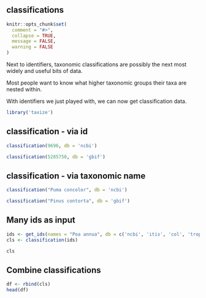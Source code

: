 ## classifications

```r
knitr::opts_chunk$set(
  comment = "#>",
  collapse = TRUE,
  message = FALSE,
  warning = FALSE
)
```

Next to identifiers, taxonomic classifications are possibly the next most
widely and useful bits of data.

Most people want to know what higher taxonomic groups their taxa are nested within. 

With identifiers we just played with, we can now get classification data.

```r
library('taxize')
```

## classification - via id

```r
classification(9696, db = 'ncbi')
```

```r
classification(5285750, db = 'gbif')
```

## classification - via taxonomic name

```r
classification("Puma concolor", db = 'ncbi')
```

```r
classification("Pinus contorta", db = 'gbif')
```

## Many ids as input

```r
ids <- get_ids(names = "Poa annua", db = c('ncbi', 'itis', 'col', 'tropicos'))
cls <- classification(ids)
```

```r
cls
```

## Combine classifications

```r
df <- rbind(cls)
head(df)
```
